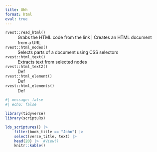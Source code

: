 ```yaml
---
title: Uhh
format: html
eval: true
---
```


`rvest::read_html()`
: Grabs the HTML code from the link | Creates an HTML document from a URL 

`rvest::html_nodes()`
: Selects parts of a document using CSS selectors

`rvest::html_text()`
: Extracts text from selected nodes

`rvest::html_text2()`
: Def 

`rvest::html_element()` 
: Def

`rvest::html_elements()` 
: Def






```r
#| message: false
#| echo: false

library(tidyverse)
library(scriptuRs)

lds_scriptures() |> 
    filter(book_title == "John") |> 
    select(verse_title, text) |> 
    head(20) |>  #View()
    knitr::kable()
```
